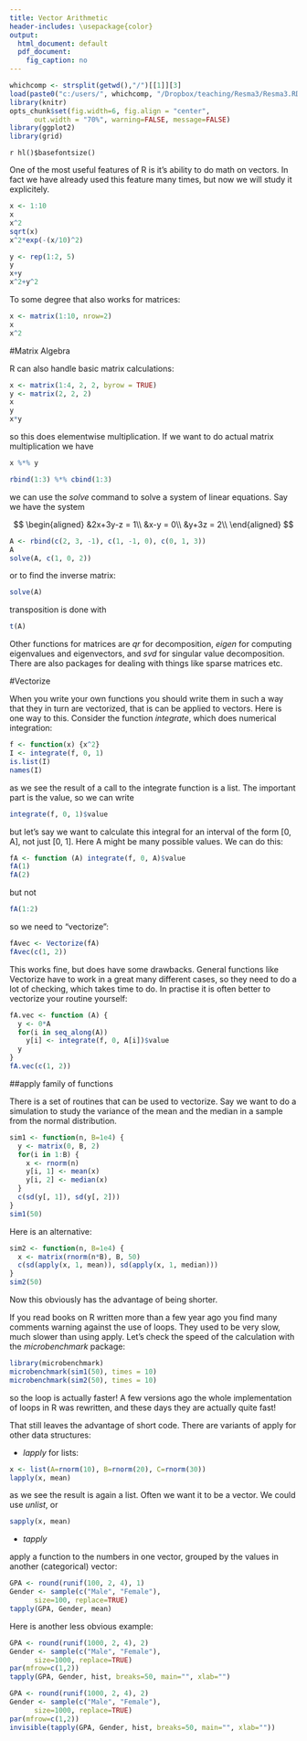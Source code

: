 ```yaml
---
title: Vector Arithmetic
header-includes: \usepackage{color}
output:
  html_document: default
  pdf_document:
    fig_caption: no
---
```


<style>
table, th, td { text-align:right; }
th, td {padding: 10px;}
</style>

```r
whichcomp <- strsplit(getwd(),"/")[[1]][3]
load(paste0("c:/users/", whichcomp, "/Dropbox/teaching/Resma3/Resma3.RData"))
library(knitr)
opts_chunk$set(fig.width=6, fig.align = "center", 
      out.width = "70%", warning=FALSE, message=FALSE)
library(ggplot2)
library(grid)
```
`r hl()$basefontsize()`


One of the most useful features of R is it's ability to do math on vectors. In fact we have already used this feature many times, but now we will study it explicitely. 

```r
x <- 1:10
x
x^2
sqrt(x)
x^2*exp(-(x/10)^2)
```

```r
y <- rep(1:2, 5)
y
x+y
x^2+y^2
```

To some degree that also works for matrices:

```r
x <- matrix(1:10, nrow=2)
x
x^2
```

#Matrix Algebra

R can also handle basic matrix calculations:

```r
x <- matrix(1:4, 2, 2, byrow = TRUE)
y <- matrix(2, 2, 2)
x
y
x*y
```

so this does elementwise multiplication. If we want to do actual matrix multiplication we have

```r
x %*% y
```


```r
rbind(1:3) %*% cbind(1:3)
```

we can use the *solve* command to solve a system of linear equations. Say we have the system

$$
\begin{aligned}
&2x+3y-z    = 1\\
&x-y    = 0\\
&y+3z    = 2\\
\end{aligned}
$$

```r
A <- rbind(c(2, 3, -1), c(1, -1, 0), c(0, 1, 3))
A
solve(A, c(1, 0, 2))
```

or to find the inverse matrix:

```r
solve(A)
```

transposition is done with

```r
t(A)
```

Other functions for matrices are *qr* for decomposition, *eigen* for computing eigenvalues and eigenvectors, and *svd* for singular value decomposition. There are also packages for dealing with things like sparse matrices etc.

#Vectorize

When you write your own functions you should write them in such a way that they in turn are vectorized, that is can be applied to vectors. Here is one way to this. Consider the function *integrate*, which does numerical integration:

```r
f <- function(x) {x^2}
I <- integrate(f, 0, 1)
is.list(I)
names(I)
```

as we see the result of a call to the integrate function is a list. The important part is the value, so we can write

```r
integrate(f, 0, 1)$value
```

but let's say we want to calculate this integral for an interval of the form [0, A], not just [0, 1]. Here A might be many possible values. We can do this:

```r
fA <- function (A) integrate(f, 0, A)$value
fA(1)
fA(2)
```

but not

```r
fA(1:2)
```

so we need to "vectorize":
 
```r
fAvec <- Vectorize(fA)
fAvec(c(1, 2))
```
 
This works fine, but does have some drawbacks. General functions like Vectorize have to work in a great many different cases, so they need to do a lot of checking, which takes time to do.  In practise it is often better to vectorize your routine yourself:


```r
fA.vec <- function (A) {
  y <- 0*A
  for(i in seq_along(A))
    y[i] <- integrate(f, 0, A[i])$value
  y
}  
fA.vec(c(1, 2))
```

##apply family of functions

There is a set of routines that can be used to vectorize. Say we want to do a simulation to study the variance of the mean and the median in a sample from the normal distribution.

```r
sim1 <- function(n, B=1e4) {
  y <- matrix(0, B, 2)
  for(i in 1:B) {
    x <- rnorm(n)
    y[i, 1] <- mean(x)
    y[i, 2] <- median(x)  
  }
  c(sd(y[, 1]), sd(y[, 2]))  
}
sim1(50)
```

Here is an alternative:

```r
sim2 <- function(n, B=1e4) {
  x <- matrix(rnorm(n*B), B, 50)
  c(sd(apply(x, 1, mean)), sd(apply(x, 1, median)))
}
sim2(50)
```

Now this obviously has the advantage of being shorter. 

If you read books on R written more than a few year ago you find many comments warning against the use of loops. They used to be very slow, much slower than using apply. Let's check the speed of the calculation with the *microbenchmark* package:

```r
library(microbenchmark)
microbenchmark(sim1(50), times = 10)
microbenchmark(sim2(50), times = 10)
```

so the loop is actually faster! A few versions ago the whole implementation of loops in R was rewritten, and these days they are actually quite fast!

That still leaves the advantage of short code. There are variants of apply for other data structures:

-  *lapply* for lists:

```r
x <- list(A=rnorm(10), B=rnorm(20), C=rnorm(30))
lapply(x, mean)
```

as we see the result is again a list. Often we want it to be a vector. We could use *unlist*, or

```r
sapply(x, mean)
```

-  *tapply* 

apply a function to the numbers in one vector, grouped by the values in another (categorical) vector:

```r
GPA <- round(runif(100, 2, 4), 1)
Gender <- sample(c("Male", "Female"), 
      size=100, replace=TRUE)
tapply(GPA, Gender, mean)
```

Here is another less obvious example:

```r
GPA <- round(runif(1000, 2, 4), 2)
Gender <- sample(c("Male", "Female"), 
      size=1000, replace=TRUE)
par(mfrow=c(1,2))
tapply(GPA, Gender, hist, breaks=50, main="", xlab="")
```

```r
GPA <- round(runif(1000, 2, 4), 2)
Gender <- sample(c("Male", "Female"), 
      size=1000, replace=TRUE)
par(mfrow=c(1,2))
invisible(tapply(GPA, Gender, hist, breaks=50, main="", xlab=""))
```

